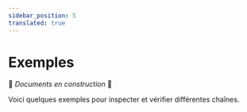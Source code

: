 ```yaml
---
sidebar_position: 5
translated: true
---
```


# Exemples

🚧 _Documents en construction_ 🚧

Voici quelques exemples pour inspecter et vérifier différentes chaînes.


<DocCardList />
